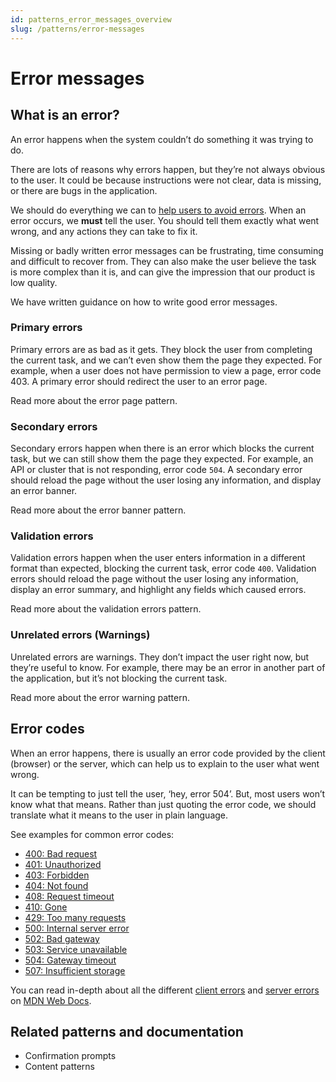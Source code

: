 ```yaml
---
id: patterns_error_messages_overview
slug: /patterns/error-messages
---
```


# Error messages

## What is an error?
An error happens when the system couldn’t do something it was trying to do.

There are lots of reasons why errors happen, but they’re not always obvious to the user. It could be because instructions were not clear, data is missing, or there are bugs in the application.

We should do everything we can to [help users to avoid errors](./help_users_avoid_errors.mdx). When an error occurs, we **must** tell the user. You should tell them exactly what went wrong, and any actions they can take to fix it.

Missing or badly written error messages can be frustrating, time consuming and difficult to recover from. They can also make the user believe the task is more complex than it is, and can give the impression that our product is low quality.

We have written guidance on <a id="patternsErrorsWriting">how to write good error messages</a>.

### Primary errors
Primary errors are as bad as it gets. They block the user from completing the current task, and we can’t even show them the page they expected. For example, when a user does not have permission to view a page, error code 403. A primary error should redirect the user to an error page.

Read more about the <a id="patternsErrorPage">error page pattern</a>.

### Secondary errors
Secondary errors happen when there is an error which blocks the current task, but we can still show them the page they expected. For example, an API or cluster that is not responding, error code `504`. A secondary error should reload the page without the user losing any information, and display an error banner.

Read more about the <a id="patternsErrorBanner">error banner pattern</a>.

### Validation errors
Validation errors happen when the user enters information in a different format than expected, blocking the current task, error code `400`. Validation errors should reload the page without the user losing any information, display an error summary, and highlight any fields which caused errors.

Read more about the <a id="patternsErrorValidation">validation errors pattern</a>.

### Unrelated errors (Warnings)
Unrelated errors are warnings. They don’t impact the user right now, but they’re useful to know. For example, there may be an error in another part of the application, but it’s not blocking the current task.

Read more about the <a id="patternsErrorWarning">error warning pattern</a>.

## Error codes
When an error happens, there is usually an error code provided by the client (browser) or the server, which can help us to explain to the user what went wrong.

It can be tempting to just tell the user, ‘hey, error 504’. But, most users won’t know what that means. Rather than just quoting the error code, we should translate what it means to the user in plain language.

See examples for common error codes:
- [400: Bad request](./examples#400-bad-request)
- [401: Unauthorized](./examples#401-unauthorized)
- [403: Forbidden](./examples#403-forbidden)
- [404: Not found](./examples#404-not-found)
- [408: Request timeout](./examples#408-request-timeout)
- [410: Gone](./examples#410-gone)
- [429: Too many requests](./examples#429-too-many-requests)
- [500: Internal server error](./examples#500-internal-server-error)
- [502: Bad gateway](./examples#502-bad-gateway)
- [503: Service unavailable](./examples#503-service-unavailable)
- [504: Gateway timeout](./examples#504-gateway-timeout)
- [507: Insufficient storage](./examples#507-insufficient-storage)


You can read in-depth about all the different [client errors](https://developer.mozilla.org/en-US/docs/Web/HTTP/Status#client_error_responses) and [server errors](https://developer.mozilla.org/en-US/docs/Web/HTTP/Status#server_error_responses) on [MDN Web Docs](https://developer.mozilla.org/en-US/).

## Related patterns and documentation
- <a id="patternsConfirmationPrompts">Confirmation prompts</a>
- <a id="patternsHelpContent" section="fields-and-settings">Content patterns</a>
